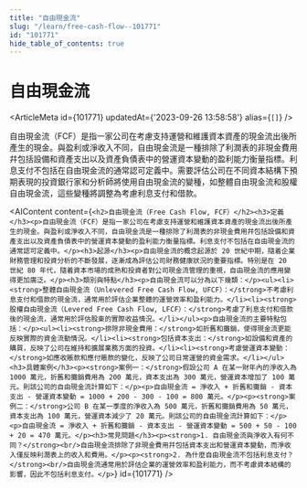 ```yaml
---
title: "自由現金流"
slug: "/learn/free-cash-flow--101771"
id: "101771"
hide_table_of_contents: true
---
```



# 自由現金流

<ArticleMeta id={101771} updatedAt={'2023-09-26 13:58:58'} alias={`[]`} />
<div className='border-solid border-b border-t-0 my-4 border-[var(--ifm-color-gray-300)]' />

自由現金流（FCF）是指一家公司在考慮支持運營和維護資本資產的現金流出後所產生的現金。與盈利或淨收入不同，自由現金流是一種排除了利潤表的非現金費用幷包括設備和資產支出以及資產負債表中的營運資本變動的盈利能力衡量指標。利息支付不包括在自由現金流的通常認可定義中。需要評估公司在不同資本結構下預期表現的投資銀行家和分析師將使用自由現金流的變種，如整體自由現金流和股權自由現金流，這些變種將調整為考慮利息支付和借款。

<AIContent content={`<h2>自由現金流（Free Cash Flow, FCF）</h2><h3>定義</h3><p>自由現金流（FCF）是指一家公司在考慮支持運營和維護資本資產的現金流出後所產生的現金。與盈利或淨收入不同，自由現金流是一種排除了利潤表的非現金費用幷包括設備和資產支出以及資產負債表中的營運資本變動的盈利能力衡量指標。利息支付不包括在自由現金流的通常認可定義中。</p><h3>起源</h3><p>自由現金流的概念起源於 20 世紀中期，隨着企業財務管理和投資分析的不斷發展，逐漸成為評估公司財務健康狀況的重要指標。特別是在 20 世紀 80 年代，隨着資本市場的成熟和投資者對公司現金流管理的重視，自由現金流的應用變得更加廣泛。</p><h3>類別與特點</h3><p>自由現金流可以分為以下幾類：</p><ul><li><strong>整體自由現金流（Unlevered Free Cash Flow, UFCF）：</strong>不考慮利息支付和借款的現金流，通常用於評估企業整體的運營效率和盈利能力。</li><li><strong>股權自由現金流（Levered Free Cash Flow, LFCF）：</strong>考慮了利息支付和借款後的現金流，通常用於評估股東的實際收益情況。</li></ul><p>自由現金流的主要特點包括：</p><ul><li><strong>排除非現金費用：</strong>如折舊和攤銷，使得現金流更能反映實際的資金流動情況。</li><li><strong>包括資本支出：</strong>如設備和資產的購買，反映了公司在維持和擴展業務方面的投資。</li><li><strong>考慮營運資本變動：</strong>如應收賬款和應付賬款的變化，反映了公司日常運營的資金需求。</li></ul><h3>具體案例</h3><p><strong>案例一：</strong>假設公司 A 在某一財年內的淨收入為 1000 萬元，折舊和攤銷費用為 200 萬元，資本支出為 300 萬元，營運資本增加了 100 萬元。則該公司的自由現金流計算如下：</p><p>自由現金流 = 淨收入 + 折舊和攤銷 - 資本支出 - 營運資本變動 = 1000 + 200 - 300 - 100 = 800 萬元。</p><p><strong>案例二：</strong>公司 B 在某一季度的淨收入為 500 萬元，折舊和攤銷費用為 50 萬元，資本支出為 100 萬元，營運資本減少了 20 萬元。則該公司的自由現金流計算如下：</p><p>自由現金流 = 淨收入 + 折舊和攤銷 - 資本支出 - 營運資本變動 = 500 + 50 - 100 + 20 = 470 萬元。</p><h3>常見問題</h3><p><strong>1. 自由現金流與淨收入有何不同？</strong><br/>自由現金流排除了非現金費用幷包括資本支出和營運資本變動，而淨收入僅反映利潤表上的收入和費用。</p><p><strong>2. 為什麼自由現金流不包括利息支付？</strong><br/>自由現金流通常用於評估企業的運營效率和盈利能力，而不考慮資本結構的影響，因此不包括利息支付。</p>`} id={101771} />
